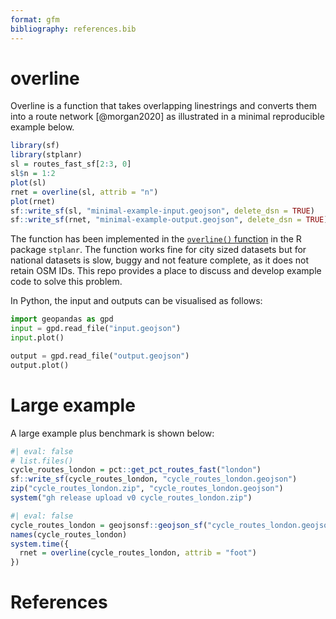 ```yaml
---
format: gfm
bibliography: references.bib
---
```


# overline

Overline is a function that takes overlapping linestrings and converts them into a route network [@morgan2020] as illustrated in a minimal reproducible example below.

```r
library(sf)
library(stplanr)
sl = routes_fast_sf[2:3, 0]
sl$n = 1:2
plot(sl)
rnet = overline(sl, attrib = "n")
plot(rnet)
sf::write_sf(sl, "minimal-example-input.geojson", delete_dsn = TRUE)
sf::write_sf(rnet, "minimal-example-output.geojson", delete_dsn = TRUE)
```

The function has been implemented in the [`overline()` function](https://docs.ropensci.org/stplanr/reference/overline.html) in the R package `stplanr`. The function works fine for city sized datasets but for national datasets is slow, buggy and not feature complete, as it does not retain OSM IDs. This repo provides a place to discuss and develop example code to solve this problem.

In Python, the input and outputs can be visualised as follows:

```python
import geopandas as gpd
input = gpd.read_file("input.geojson")
input.plot()
```

```python
output = gpd.read_file("output.geojson")
output.plot()
```

# Large example

A large example plus benchmark is shown below:

```r
#| eval: false
# list.files()
cycle_routes_london = pct::get_pct_routes_fast("london")
sf::write_sf(cycle_routes_london, "cycle_routes_london.geojson")
zip("cycle_routes_london.zip", "cycle_routes_london.geojson")
system("gh release upload v0 cycle_routes_london.zip")
```

```r
#| eval: false
cycle_routes_london = geojsonsf::geojson_sf("cycle_routes_london.geojson")
names(cycle_routes_london)
system.time({
  rnet = overline(cycle_routes_london, attrib = "foot")
})

```

# References
